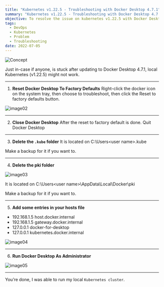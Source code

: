 ```yaml
---
title: "Kubernetes v1.22.5 - Troubleshooting with Docker Desktop 4.7.1"
summary: "Kubernetes v1.22.5 - Troubleshooting with Docker Desktop 4.7.1."
objective: To resolve the issue on kubernetes v1.22.5 with Docker Desktop 4.7.1
tags:
  - DevOps
  - Kubernetes
  - Problem
  - Troubleshooting
date: 2022-07-05
---
```


![Concept](/static/images/blogs/01/docker-01.png)

Just in-case if anyone, is stuck after updating to Docker Desktop 4.7.1, local Kubernetes (v1.22.5) might not work.

---

1. **Reset Docker Desktop To Factory Defaults**
Right-click the docker icon on the system tray, then choose to troubleshoot, then click the Reset to factory defaults button.

![image02](/static/images/blogs/01/docker-02.png)


---

2. **Close Docker Desktop**
After the reset to factory default is done. Quit Docker Desktop

---

3. **Delete the `.kube` folder**
It is located on C:\Users\<user name>\.kube

Make a backup for it if you want to.

---

4. **Delete the pki folder**

![image03](/static/images/blogs/01/docker-03.png)


It is located on C:\Users\<user name>\AppData\Local\Docker\pki

Make a backup for it if you want to.

---

5. **Add some entries in your hosts file**

* 192.168.1.5 host.docker.internal
* 192.168.1.5 gateway.docker.internal
* 127.0.0.1 docker-for-desktop
* 127.0.0.1 kubernetes.docker.internal

![image04](/static/images/blogs/01/docker-04.png)

---

6. **Run Docker Desktop As Administrator**

![image05](/static/images/blogs/01/docker-05.png)


---

You’re done, I was able to run my local `Kubernetes cluster`.